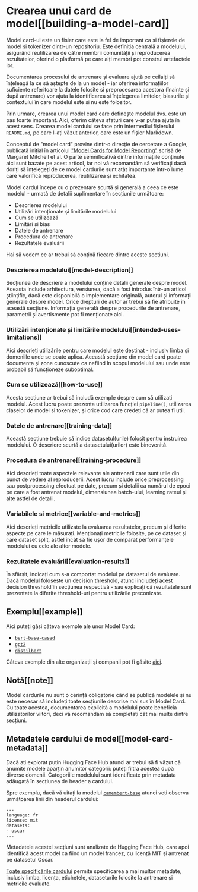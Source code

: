 # Crearea unui card de model[[building-a-model-card]]


<CourseFloatingBanner
    chapter={4}
    classNames="absolute z-10 right-0 top-0"
/>

Model card-ul este un fișier care este la fel de important ca și fișierele de model si tokenizer dintr-un repositoriu. Este definiția centrală a modelului, asigurând reutilizarea de către membrii comunității și reproducerea rezultatelor, oferind o platformă pe care alți membri pot construi artefactele lor.

Documentarea procesului de antrenare și evaluare ajută pe ceilalți să înțeleagă la ce să aștepte de la un model - iar oferirea informațiilor suficiente referitoare la datele folosite si preprocesarea acestora (înainte și după antrenare) vor ajuta la identificarea și înțelegerea limitelor, biasurile și contextului în care modelul este și nu este folositor.

Prin urmare, crearea unui model card care definește modelul dvs. este un pas foarte important. Aici, oferim câteva sfaturi care v-ar putea ajuta în acest sens. Crearea model cardului se face prin intermediul fișierului `README.md`, pe care l-ați văzut anterior, care este un fișier Markdown.

Conceptul de "model card" provine dintr-o direcție de cercetare a Google, publicată inițial în articolul ["Model Cards for Model Reporting"](https://arxiv.org/abs/1810.03993) scrisă de Margaret Mitchell et al. O parte semnificativă dintre informațiile conținute aici sunt bazate pe acest articol, iar noi vă recomandăm să verificați dacă doriți să înțelegeți de ce model cardurile sunt atât importante într-o lume care valorifică reproducerea, reutilizarea și echitatea.

Model cardul începe cu o prezentare scurtă și generală a ceea ce este modelul - urmată de detalii suplimentare în secțiunile următoare:

- Descrierea modelului
- Utilizări intenționate și limitările modelului
- Cum se utilizează
- Limitări și bias
- Datele de antrenare
- Procedura de antrenare
- Rezultatele evaluării

Hai să vedem ce ar trebui să conțină fiecare dintre aceste secțiuni.

### Descrierea modelului[[model-description]]

Secțiunea de descriere a modelului conține detalii generale despre model. Aceasta include arhitectura, versiunea, dacă a fost introdus într-un articol științific, dacă este disponibilă o implementare originală, autorul și informații generale despre model. Orice drepturi de autor ar trebui să fie atribuite în această secțiune. Informația generală despre procedurile de antrenare, parametrii și avertismente pot fi menționate aici.

### Utilizări intenționate și limitările modelului[[intended-uses-limitations]]

Aici descrieți utilizările pentru care modelul este destinat - inclusiv limba și domeniile unde se poate aplica. Această secțiune din model card poate documenta și zone cunoscute ca nefiind în scopul modelului sau unde este probabil să funcționeze suboptimal.

### Cum se utilizează[[how-to-use]]

Acesta secțiune ar trebui să includă exemple despre cum să utilizați modelul. Acest lucru poate prezenta utilizarea funcției `pipeline()`, utilizarea claselor de model si tokenizer, și orice cod care credeți că ar putea fi util.

### Datele de antrenare[[training-data]]

Această secțiune trebuie să indice datasetul(urile) folosit pentru instruirea modelului. O descriere scurtă a datasetului(urilor) este binevenită.

### Procedura de antrenare[[training-procedure]]

Aici descrieți toate aspectele relevante ale antrenarii care sunt utile din punct de vedere al reproducerii. Acest lucru include orice preprocessing sau postprocessing efectuat pe date, precum și detalii ca numărul de epoci pe care a fost antrenat modelul, dimensiunea batch-ului, learning rateul și alte astfel de detalii.

### Variabilele si metrice[[variable-and-metrics]]

Aici descrieți metricile utilizate la evaluarea rezultatelor, precum și diferite aspecte pe care le măsurați. Menționați metricile folosite, pe ce dataset și care dataset split, astfel încât să fie ușor de comparat performanțele modelului cu cele ale altor modele.

### Rezultatele evaluării[[evaluation-results]]

În sfârșit, indicați cum s-a comportat modelul pe datasetul de evaluare. Dacă modelul foloseste un decision threshold, atunci includeți acest decision threshold în secțiunea respectivă - sau explicați că rezultatele sunt prezentate la diferite threshold-uri pentru utilizările preconizate.

## Exemplu[[example]]

Aici puteți găsi câteva exemple ale unor Model Card:

- [`bert-base-cased`](https://huggingface.co/bert-base-cased)
- [`gpt2`](https://huggingface.co/gpt2)
- [`distilbert`](https://huggingface.co/distilbert-base-uncased)

Câteva exemple din alte organizații și companii pot fi găsite [aici](https://github.com/huggingface/model_card/blob/master/examples.md).

## Notă[[note]]

Model cardurile nu sunt o cerință obligatorie când se publică modelele și nu este necesar să includeți toate secțiunile descrise mai sus în Model Card. Cu toate acestea, documentarea explicită a modelului poate beneficia utilizatorilor viitori, deci vă recomandăm să completați cât mai multe dintre secțiuni.

## Metadatele cardului de model[[model-card-metadata]]

Dacă ați explorat puțin Hugging Face Hub atunci ar trebui să fi văzut că anumite modele aparțin anumitor categorii: puteți filtra acestea după diverse domenii. Categoriile modelului sunt identificate prin metadata adăugată în secțiunea de header a cardului.

Spre exemplu, dacă vă uitați la modelul [`camembert-base`](https://huggingface.co/camembert-base/blob/main/README.md) atunci veți observa următoarea linii din headerul cardului:

```
---
language: fr
license: mit
datasets:
- oscar
---
```

Metadatele acestei secțiuni sunt analizate de Hugging Face Hub, care apoi identifică acest model ca fiind un model francez, cu licență MIT și antrenat pe datasetul Oscar.

[Toate specificările cardului](https://github.com/huggingface/hub-docs/blame/main/modelcard.md) permite specificarea a mai multor metadate, inclusiv limba, licența, etichetele, dataseturile folosite la antrenare și metricile evaluate.